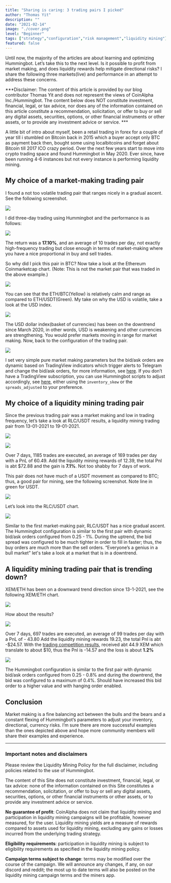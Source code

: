 ```yaml
---
title: "Sharing is caring: 3 trading pairs I picked"
author: "Thomas Yit"
description: ""
date: "2021-02-14"
image: "./cover.png"
level: "Beginner"
tags: ["strategy","configuration","risk management","liquidity mining"]
featured: false
---
```


Until now, the majority of the articles are about learning and optimizing Hummingbot. Let’s take this to the next level. 
Is it possible to profit from market making, and does liquidity rewards help mitigate directional risks? I share the following three 
markets(live) and performance in an attempt to address these concerns. 

***Disclaimer:
The content of this article is provided by our blog contributor Thomas Yit and does not represent the views of CoinAlpha Inc./Hummingbot. 
The content below does NOT constitute investment, financial, legal, or tax advice, nor does any of the information contained on this article constitute 
a recommendation, solicitation, or offer to buy or sell any digital assets, securities, options, or other financial instruments or other assets, or to 
provide any investment advice or service. ***

A little bit of intro about myself, been a retail trading in forex for a couple of year till i stumbled on Bitcoin back in 2015 which a buyer accept only BTC as payment back then, bought some
using localbitcoins and forget about Bitcoin till 2017 ICO crazy period. Over the next few years start to move into crypto trading space and found Hummingbot in May 2020. Ever since,
have been running 4-6 instances but not every instance is performing liquidity mining.

## My choice of a market-making trading pair

I found a not too volatile trading pair that ranges nicely in a gradual ascent. See the following screenshot. 

![](./firstpair.png) 

I did three-day trading using Hummingbot and the performance is as follows:

![](./firstpair-performance.png) 

The return was a **17.10%**, and an average of 10 trades per day, not exactly high-frequency trading but close enough in terms of market-making
 where you have a nice proportional in buy and sell trades. 

So why did I pick this pair in BTC? Now take a look at the Ethereum Coinmarketcap chart. 
(Note: This is not the market pair that was traded in the above example.)

![](./ethereum.png) 

You can see that the ETH/BTC(Yellow) is relatively calm and range as compared to ETH/USDT(Green). My take on why the USD is volatile, 
take a look at the USD index.

![](./USD-index.png) 

The USD dollar index(basket of currencies) has been on the downtrend since March 2020, in other words, USD is weakening and other currencies are
strengthening. You would prefer markets moving in range for market making. Now, back to the configuration of the trading pair.

![](./firstpair-config.png) 

I set very simple pure market making parameters but the bid/ask orders are dynamic based on TradingView indicators which trigger alerts to Telegram and 
change the bid/ask orders, for more information, see [here](https://hummingbot.io/blog/2021-01-automate-tradingview-for-hummingbot/). 
If you don’t have a TradingView subscription, you can use Hummingbot scripts to adjust accordingly, see 
[here](https://github.com/CoinAlpha/hummingbot/tree/master/scripts), either using the `inventory_skew` or the `spreads_adjusted` to your preference. 

## My choice of a liquidity mining trading pair 

Since the previous trading pair was a market making and low in trading frequency, let’s take a look at RLC/USDT results, 
a liquidity mining trading pair from 13-01-2021 to 19-01-2021.

![](./RLCUSDT.png) 

![](./liquidity-mining-rewards.png) 


Over 7 days, 1185 trades are executed, an average of 169 trades per day with a PnL of 60.49. Add the liquidity mining rewards of 12.39, 
the total Pnl is abt $72.88 and the gain is **7.1%**. Not too shabby for 7 days of work. 

This pair does not have much of a USDT movement as compared to BTC; thus, a good pair for mining, see the following screenshot. 
Note line in green for USDT.

![](./RLCUSDT-cmchart.png) 

Let’s look into the RLC/USDT chart.

![](./RLCUSDT-tvchart.png) 


Similar to the first market-making pair, RLC/USDT has a nice gradual ascent. The Hummingbot configuration is similar to the first pair with dynamic
bid/ask orders configured from 0.25 - 1%. During the uptrend, the bid spread was configured to be much tighter in order to fill in faster; thus, 
the buy orders are much more than the sell orders.  “Everyone’s a genius in a bull market” let's take a look at a market that is in a downtrend.

## A liquidity mining trading pair that is trending down? 

XEM/ETH has been on a downward trend direction since 13-1-2021, see the following XEM/ETH chart.

![](./XEMETH-tvchart.png) 

How about the results? 

![](./XEMETH-performance.png) 

Over 7 days, 697 trades are executed, an average of 99 trades per day with a PnL of - 43.80 Add the liquidity mining rewards 19.23,
the total Pnl is abt -$24.57. With the [trading competition results](https://www.binance.com/en/support/announcement/6eb604a5a1a14b4bb21d317fc6e9a5d0), 
received abt 44.9 XEM which translate to about $10, thus the Pnl is -14.57 and the loss is about **1.2%**

![](./XEMETH-trading-competition.png) 


The Hummingbot configuration is similar to the first pair with dynamic bid/ask orders configured from 0.25 - 0.8% and during the downtrend,
the bid was configured to a maximum of 0.4%. Should have increased this bid order to a higher value and with hanging order enabled. 

## Conclusion 

Market making is a fine balancing act between the bulls and the bears and a constant flexing of Hummingbot’s parameters to adjust your inventory,
directional, currency risks. I’m sure there are more successful examples than the ones depicted above and hope more community members will share their examples and experience.

---

### Important notes and disclaimers

Please review the Liquidity Mining Policy for the full disclaimer, including policies related to the use of Hummingbot.

The content of this Site does not constitute investment, financial, legal, or tax advice: none of the information contained on this Site constitutes a recommendation, solicitation, or offer to buy or sell any digital assets, securities, options, or other financial instruments or other assets, or to provide any investment advice or service.

**No guarantee of profit**: CoinAlpha does not claim that liquidity mining and participation in liquidity mining campaigns will be profitable, however measured, for the user. Liquidity mining yields are a measure of rewards compared to assets used for liquidity mining, excluding any gains or losses incurred from the underlying trading strategy.

**Eligibility requirements**: participation in liquidity mining is subject to eligibility requirements as specified in the liquidity mining policy.

**Campaign terms subject to change**: terms may be modified over the course of the campaign. We will announce any changes, if any, on our discord and reddit; the most up to date terms will also be posted on the liquidity mining campaign terms and the miners app.
